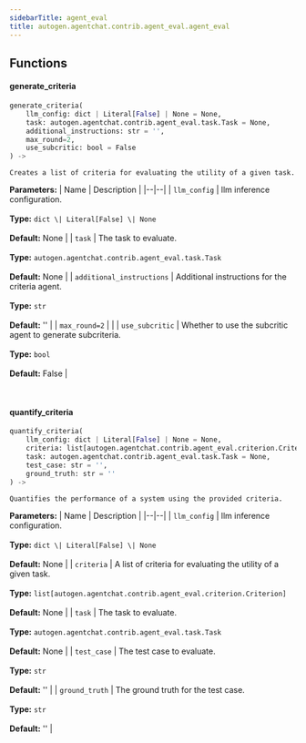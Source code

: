 ```yaml
---
sidebarTitle: agent_eval
title: autogen.agentchat.contrib.agent_eval.agent_eval
---
```


## Functions

<code class="doc-symbol doc-symbol-heading doc-symbol-function"></code>
#### generate_criteria
<a href="#autogen.agentchat.contrib.agent_eval.agent_eval..generate_criteria" class="headerlink" title="Permanent link"></a>

```python
generate_criteria(
    llm_config: dict | Literal[False] | None = None,
    task: autogen.agentchat.contrib.agent_eval.task.Task = None,
    additional_instructions: str = '',
    max_round=2,
    use_subcritic: bool = False
) -> 
```

    Creates a list of criteria for evaluating the utility of a given task.

<b>Parameters:</b>
| Name | Description |
|--|--|
| `llm_config` | llm inference configuration.<br/><br/>**Type:** `dict \| Literal[False] \| None`<br/><br/>**Default:** None |
| `task` | The task to evaluate.<br/><br/>**Type:** `autogen.agentchat.contrib.agent_eval.task.Task`<br/><br/>**Default:** None |
| `additional_instructions` | Additional instructions for the criteria agent.<br/><br/>**Type:** `str`<br/><br/>**Default:** '' |
| `max_round=2` |  |
| `use_subcritic` | Whether to use the subcritic agent to generate subcriteria.<br/><br/>**Type:** `bool`<br/><br/>**Default:** False |

<br />

<code class="doc-symbol doc-symbol-heading doc-symbol-function"></code>
#### quantify_criteria
<a href="#autogen.agentchat.contrib.agent_eval.agent_eval..quantify_criteria" class="headerlink" title="Permanent link"></a>

```python
quantify_criteria(
    llm_config: dict | Literal[False] | None = None,
    criteria: list[autogen.agentchat.contrib.agent_eval.criterion.Criterion] = None,
    task: autogen.agentchat.contrib.agent_eval.task.Task = None,
    test_case: str = '',
    ground_truth: str = ''
) -> 
```

    Quantifies the performance of a system using the provided criteria.

<b>Parameters:</b>
| Name | Description |
|--|--|
| `llm_config` | llm inference configuration.<br/><br/>**Type:** `dict \| Literal[False] \| None`<br/><br/>**Default:** None |
| `criteria` | A list of criteria for evaluating the utility of a given task.<br/><br/>**Type:** `list[autogen.agentchat.contrib.agent_eval.criterion.Criterion]`<br/><br/>**Default:** None |
| `task` | The task to evaluate.<br/><br/>**Type:** `autogen.agentchat.contrib.agent_eval.task.Task`<br/><br/>**Default:** None |
| `test_case` | The test case to evaluate.<br/><br/>**Type:** `str`<br/><br/>**Default:** '' |
| `ground_truth` | The ground truth for the test case.<br/><br/>**Type:** `str`<br/><br/>**Default:** '' |

<br />